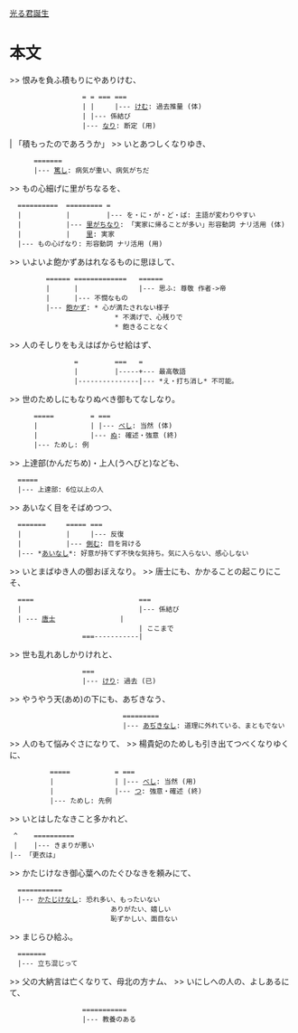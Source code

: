 [[光る君誕生]]

= 本文 =

>> 恨みを負ふ積もりにやありけむ、
                   = = === ===
                   | |     |--- [[けむ]]: 過去推量 (体)
                   | |--- 係結び
                   |--- [[なり]]: 断定 (用)
| 「積もったのであろうか」
>> いとあつしくなりゆき、
       =======
       |--- [[篤し]]: 病気が重い、病気がちだ
>> もの心細げに里がちなるを、
   ==========  ========= =
   |           |         |--- を・に・が・ど・ば: 主語が変わりやすい
   |           |--- [[里がちなり]]: 「実家に帰ることが多い」形容動詞 ナリ活用 (体)
   |           |    [[里]]: 実家
   |--- もの心げなり: 形容動詞 ナリ活用 (用)

>> いよいよ飽かずあはれなるものに思ほして、
          ====== =============   ======
          |      |               |--- 思ふ: 尊敬 作者->帝
          |      |--- 不憫なもの
          |--- [[飽かず]]: * 心が満たされない様子
                           * 不満げで、心残りで
                           * 飽きることなく
>> 人のそしりをもえはばからせ給はず、
                 =         ===   =
                 |         |-----+--- 最高敬語
                 |---------------|--- *え・打ち消し* 不可能。
>> 世のためしにもなりぬべき御もてなしなり。
       =====         = ===
       |             | |--- [[べし]]: 当然 (体)
       |             |--- [[ぬ]]: 確述・強意 (終)
       |--- ためし: 例
>> 上達部(かんだちめ)・上人(うへびと)なども、
   =====
   |--- 上達部: 6位以上の人
>> あいなく目をそばめつつ、
   =======     ===== ===
   |           |     |--- 反復
   |           |--- [[側む]]: 目を背ける
   |--- *[[あいなし]]*: 好意が持てず不快な気持ち。気に入らない、感心しない
>> いとまばゆき人の御おぼえなり。
>> 唐士にも、かかることの起こりにこそ、
   ====                          ===
   |                             |--- 係結び
   | --- [[唐士]]                |
                                 | ここまで
                   ===-----------|
>> 世も乱れあしかりけれと、
                   ===
                   |--- [[けり]]: 過去 (已)
>> やうやう天(あめ)の下にも、あぢきなう、
                             =========
                             |--- [[あぢきなし]]: 道理に外れている、まともでない
>> 人のもて悩みぐさになりて、
>> 楊貴妃のためしも引き出てつべくなりゆくに、
           =====           = ===
           |               | |--- [[べし]]: 当然 (用)
           |               |--- [[つ]]: 強意・確述 (終)
           |--- ためし: 先例
>> いとはしたなきこと多かれど、
  ^    ==========
  |    |--- きまりが悪い
 |-- 「更衣は」
>> かたじけなき御心葉へのたぐひなきを頼みにて、
   ===========
   |--- [[かたじけなし]]: 恐れ多い、もったいない
                          ありがたい、嬉しい
                          恥ずかしい、面目ない
>> まじらひ給ふ。
   =======
   |--- 立ち混じって

>> 父の大納言は亡くなりて、母北の方ナム、
>> いにしへの人の、よしあるにて、
                   ===========
                   |--- 教養のある
